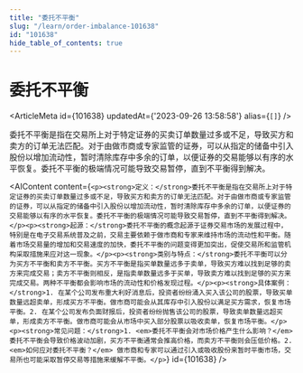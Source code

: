 ```yaml
---
title: "委托不平衡"
slug: "/learn/order-imbalance-101638"
id: "101638"
hide_table_of_contents: true
---
```



# 委托不平衡

<ArticleMeta id={101638} updatedAt={'2023-09-26 13:58:58'} alias={`[]`} />
<div className='border-solid border-b border-t-0 my-4 border-[var(--ifm-color-gray-300)]' />

委托不平衡是指在交易所上对于特定证券的买卖订单数量过多或不足，导致买方和卖方的订单无法匹配。对于由做市商或专家监管的证券，可以从指定的储备中引入股份以增加流动性，暂时清除库存中多余的订单，以便证券的交易能够以有序的水平恢复。委托不平衡的极端情况可能导致交易暂停，直到不平衡得到解决。

<AIContent content={`<p><strong>定义：</strong>委托不平衡是指在交易所上对于特定证券的买卖订单数量过多或不足，导致买方和卖方的订单无法匹配。对于由做市商或专家监管的证券，可以从指定的储备中引入股份以增加流动性，暂时清除库存中多余的订单，以便证券的交易能够以有序的水平恢复。委托不平衡的极端情况可能导致交易暂停，直到不平衡得到解决。</p><p><strong>起源：</strong>委托不平衡的概念起源于证券交易市场的发展过程中，特别是在电子交易系统普及之前，交易主要依赖于做市商和专家来维持市场的流动性和平衡。随着市场交易量的增加和交易速度的加快，委托不平衡的问题变得更加突出，促使交易所和监管机构采取措施来应对这一现象。</p><p><strong>类别与特点：</strong>委托不平衡可以分为买方不平衡和卖方不平衡。买方不平衡是指买单数量远多于卖单，导致买方难以找到足够的卖方来完成交易；卖方不平衡则相反，是指卖单数量远多于买单，导致卖方难以找到足够的买方来完成交易。两种不平衡都会影响市场的流动性和价格发现过程。</p><p><strong>具体案例：</strong>1. 在某个公司发布重大利好消息后，投资者纷纷涌入买入该公司的股票，导致买单数量远超卖单，形成买方不平衡。做市商可能会从其库存中引入股份以满足买方需求，恢复市场平衡。2. 在某个公司发布负面财报后，投资者纷纷抛售该公司的股票，导致卖单数量远超买单，形成卖方不平衡。做市商可能会从市场中买入部分股票以吸收卖单，恢复市场平衡。</p><p><strong>常见问题：</strong>1. <em>委托不平衡会对市场价格产生什么影响？</em> 委托不平衡会导致价格波动加剧，买方不平衡通常会推高价格，而卖方不平衡则会压低价格。2. <em>如何应对委托不平衡？</em> 做市商和专家可以通过引入或吸收股份来暂时平衡市场，交易所也可能采取暂停交易等措施来缓解不平衡。</p>`} id={101638} />
